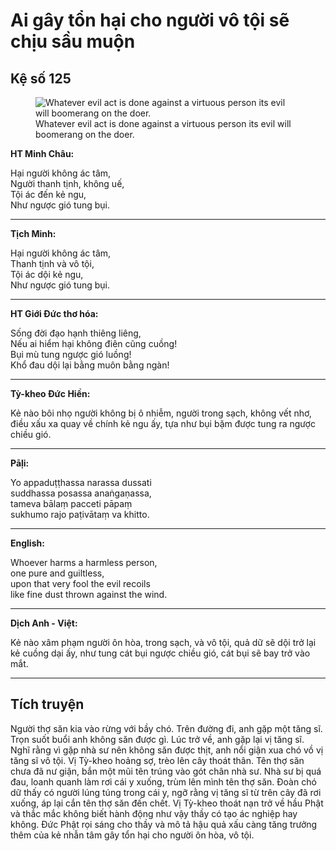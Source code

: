 # Ai gây tổn hại cho người vô tội sẽ chịu sầu muộn {- #ai-gay-ton-hai-cho-nguoi-vo-toi-se-chiu-sau-muon}

## Kệ số 125 {- #ke-so-125}

![Whatever evil act is done against a virtuous person its evil will boomerang on the doer.](images/kinh-phap-cu-ke-so-125-dhammapada-verse-125.jpg){fig-align="center" .lightbox}

**HT Minh Châu:**

Hại người không ác tâm,  
Người thanh tịnh, không uế,  
Tội ác đến kẻ ngu,  
Như ngược gió tung bụi.  

<hr class="divider">

**Tịch Minh:**

Hại người không ác tâm,  
Thanh tịnh và vô tội,  
Tội ác dội kẻ ngu,  
Như ngược gió tung bụi.  

<hr class="divider">

**HT Giới Đức thơ hóa:**

Sống đời đạo hạnh thiêng liêng,  
Nếu ai hiểm hại không điên cũng cuồng!  
Bụi mù tung ngược gió luồng!  
Khổ đau dội lại bằng muôn bằng ngàn!  

<hr class="divider">

**Tỳ-kheo Đức Hiền:**

Kẻ nào bôi nhọ người không bị ô nhiễm, người trong sạch, không vết nhơ, điều xấu xa quay về chính kẻ ngu ấy, tựa như bụi bặm được tung ra ngược chiều gió.  

<hr class="divider">

**Pāḷi:**

Yo appaduṭṭhassa narassa dussati  
suddhassa posassa anaṅgaṇassa,  
tameva bālaṃ pacceti pāpaṃ  
sukhumo rajo paṭivātaṃ va khitto.  

<hr class="divider">

**English:**

Whoever harms a harmless person,  
one pure and guiltless,  
upon that very fool the evil recoils  
like fine dust thrown against the wind.   

<hr class="divider">

**Dịch Anh - Việt:**

Kẻ nào xâm phạm người ôn hòa, trong sạch, và vô tội, quả dữ sẽ dội trở lại kẻ cuồng dại ấy, như tung cát bụi ngược chiều gió, cát bụi sẽ bay trở vào mắt.  

<hr class="divider">

## Tích truyện {- #tich-truyen}

Người thợ săn kia vào rừng với bầy chó. Trên đường đi, anh gặp một tăng sĩ. Trọn suốt buổi anh không săn được gì. Lúc trở về, anh gặp lại vị tăng sĩ. Nghĩ rằng vì gặp nhà sư nên không săn được thịt, anh nổi giận xua chó vồ vị tăng sĩ vô tội. Vị Tỳ-kheo hoảng sợ, trèo lên cây thoát thân. Tên thợ săn chưa đã nư giận, bắn một mũi tên trúng vào gót chân nhà sư. Nhà sư bị quá đau, loanh quanh làm rơi cái y xuống, trùm lên mình tên thợ săn. Ðoàn chó dữ thấy có người lúng túng trong cái y, ngỡ rằng vị tăng sĩ từ trên cây đã rơi xuống, áp lại cắn tên thợ săn đến chết. Vị Tỳ-kheo thoát nạn trở về hầu Phật và thắc mắc không biết hành động như vậy thầy có tạo ác nghiệp hay không. Ðức Phật rọi sáng cho thầy và mô tả hậu quả xấu càng tăng trưởng thêm của kẻ nhẫn tâm gây tổn hại cho người ôn hòa, vô tội.


